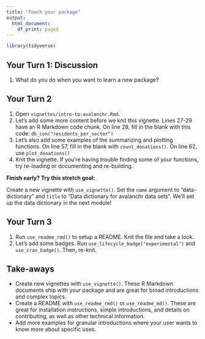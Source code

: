 ```yaml
---
title: "Teach your package"
output:
  html_document:
    df_print: paged
---
```


```r
library(tidyverse)
```


## Your Turn 1: Discussion

1. What do you do when you want to learn a new package?

## Your Turn 2

1. Open `vignettes/intro-to-avalanchr.Rmd`.
2. Let's add some more content before we knit this vignette. Lines 27-29 have an R Markdown code chunk. On line 28, fill in the blank with this code: `db_con("residents_per_sector")`
3. Let's also add some examples of the summarizing and plotting functions. On line 57, fill in the blank with `count_donations()`. On line 62, use `plot_donations()`
4. Knit the vignette. If you're having trouble finding some of your functions, try re-loading or documenting and re-building.

**Finish early? Try this stretch goal:**

Create a new vignette with `use_vignette()`. Set the `name` argument to "data-dictionary" and `title` to "Data dictionary for avalanchr data sets". We'll set up the data dictionary in the next module!

## Your Turn 3

1. Run `use_readme_rmd()` to setup a README. Knit the file and take a look.
2. Let's add some badges. Run `use_lifecycle_badge("experimental")` and `use_cran_badge()`. Then, re-knit.


## Take-aways

* Create new vignettes with `use_vignette()`. These R Markdown documents ship with your package and are great for broad introductions and complex topics.
* Create a README with `use_readme_rmd()` or `use_readme_md()`. These are great for installation instructions, simple introductions, and details on contributing, as well as other technical information.
* Add more examples for granular introductions where your user wants to know more about specific uses.
